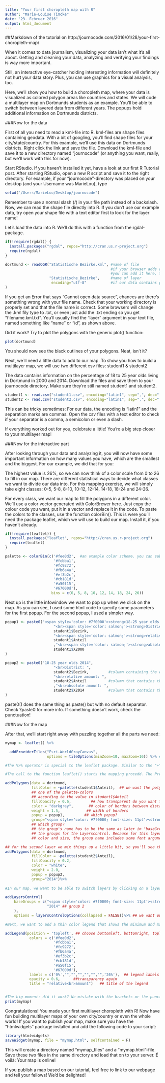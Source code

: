 ```yaml
---
title: "Your first choropleth map with R"
author: "Marie-Louise Timcke"
date: "23. Februar 2016"
output: html_document
---
```

##Markdown of the tutorial on http://journocode.com/2016/01/28/your-first-choropleth-map/

When it comes to data journalism, visualizing your data isn't what it's all about. Getting and cleaning your data, analyzing and verifying your findings is way more important.

Still, an interactive eye-catcher holding interesting information will definitely not hurt your data story. Plus, you can use graphics for a visual analysis, too.

Here, we'll show you how to build a choropleth map, where your data is visualized as colored polygon areas like countries and states.
We will code a multilayer map on Dortmunds students as an example. You'll be able to switch between layered data from different years. The popups hold additional information on Dortmunds districts.

###Now for the data

First of all you need to read a kml-file into R. kml-files are shape files containing geodata. With a bit of googling, you'll find shape files for your city/state/country. For this example, we'll use this data on Dortmunds districts. Right click the link and save the file. Download the kml-file and save it to a new directory named "journocode" (or anything you want, really, but we'll work with this for now).

Start RStudio. If you haven't installed it yet, have a look at our first R Tutorial post. After starting RStudio, open a new R script and save it to the right directory. For example, if your "journocode"-directory was placed on your desktop (and your Username was MarieLou), type

```r
setwd("/Users/MarieLou/Desktop/journocode")
```

Remember to use a normal slash (/) in your file path instead of a backslash. Now, we can read the shape file directly into R. If you don't use our example data, try open your shape file with a text editor first to look for the layer name! 

Let's load the data into R. We'll do this with a function from the rgdal-package.

```r
if(!require(rgdal)) {
  install.packages("rgdal", repos="http://cran.us.r-project.org")
  require(rgdal)
}

dortmund <- readOGR("Statistische Bezirke.kml", #name of file
                                                #if your browser adds a .txt after downloading the file
                                                #you can add it here, too!
                    "Statistische_Bezirke",     #name of layer
                     encoding="utf-8"           #if our data contains german Umlauts like ä, ö and ü
)
```

If you get an Error that says "Cannot open data source", chances are there's something wrong with your file name. Check that your working directory is properly set and that the file name is correct. Some browsers will change the .kml fily type to .txt, or even just add the .txt ending so you get "filename.kml.txt". You'll usually find the "layer" argument in your text file, named something like "name" or "id", as shown above.

Did it work? Try to plot the polygons with the generic plot() function:

```r
plot(dortmund)
```

You should now see the black outlines of your polygons. Neat, isn't it?

Next, we`ll need a little data to add to our map. To show you how to build a multilayer map, we will use two different csv files:   student1 & student2

The data contains information on the percentage of 18 to 25 year olds living in Dortmund in 2000 and 2014. Download the files and save them to your journocode directory. Make sure they're still named student1 and student2.

```r
student1 <- read.csv("student1.csv", encoding="latin1", sep=",", dec=".")
student2 <- read.csv("student2.csv", encoding="latin1", sep=",", dec=".")
```

This can be tricky sometimes: For our data, the encoding is "latin1" and the separation marks are commas. Open the csv files with a text editor to check if your separator is a comma, a semicolon or even a slash.

If everything worked out for you, celebrate a little! You're a big step closer to your multilayer map!


###Now for the interactive part

After looking through your data and analyzing it, you will now have some important information on how many values you have, which are the smallest and the biggest. For our example, we did that for you:

The highest value is 26%, so we can now think of a color scale from 0 to 26 to fill in our map. There are different statistical ways to decide what classes we want to divide our data into. For this mapping exercise, we will simply take eight classes: 0-5, 5-8, 8-10, 10-12, 12-14, 14-18, 18-24 and 24-26.

For every class, we want our map to fill the polygons in a different color. We'll use a color vector generated with ColorBrewer here. Just copy the colour code you want, put it in a vector and replace it in the code. To paste the colors to the classes, use the function colorBin(). This is were you'll need the package leaflet, which we will use to build our map. Install it, if you haven't already.

```r
if(!require(leaflet)) {
  install.packages("leaflet", repos="http://cran.us.r-project.org")
  require(leaflet)
}

palette <- colorBin(c('#fee0d2',  #an example color scheme. you can substitute your own colors
                      '#fcbba1',
                      '#fc9272',
                      '#fb6a4a',
                      '#ef3b2c',
                      '#cb181d',
                      '#a50f15',
                      '#67000d'), 
                     bins = c(0, 5, 8, 10, 12, 14, 18, 24, 26))
```

Next up is the little infowindow we want to pop up when we click on the map. As you can see, I used some html code to specify some parameters for the first popup. For the second popup, I used a simpler way.

```r
popup1 <- paste0("<span style='color: #7f0000'><strong>18-25 year olds 2000</strong></span>",
                      "<br><span style='color: salmon;'><strong>District: </strong></span>", 
                      student1$Bezirk, 
                      "<br><span style='color: salmon;'><strong>relative amount: </strong></span>", 
                      student1$Anteil
                      ,"<br><span style='color: salmon;'><strong>absolute amount: </strong></span>", 
                      student1$X2000   
)

popup2 <- paste0("18-25 year olds 2014",
                      "<br>District: ",             
                      student2$Bezirk,         #column containing the district names
                      "<br>relative amount: ", 
                      student2$Anteil          #column that contains the relative amount data
                      ,"<br>absolute amount: ", 
                      student2$X2014           #column that contains the absolute amount data
)
```

paste0() does the same thing as paste() but with no default separator. Check ?paste0 for more info. If something doesn't work, check the punctuation!


###Now for the map

After that, we'll start right away with puzzling together all the parts we need:

```r
mymap <- leaflet() %>% 

  addProviderTiles("Esri.WorldGrayCanvas",
                   options = tileOptions(minZoom=10, maxZoom=16)) %>% #"freezing" the window

#The %>% operator is special to the leaflet package. Similar to the "+" in ggplot, it's used to link two #functions together. So remember: If you have a "%>%" opearator at the end of the line, R will expect more #input from you.

#The call to the function leaflet() starts the mapping procedd. The Provider Tile is your map base and #background. If you don't want to use the grey Tile in the example, have a look at this page and choose your #own. Don't worry if no map appears yet. With leaflet, you won't see the actual map right away. First we'll #add the polygon layers and the popups we've defined to our map:

addPolygons(data = dortmund, 
            fillColor = ~palette(student1$Anteil),  ## we want the polygon filled with 
            ## one of the palette-colors
            ## according to the value in student1$Anteil
            fillOpacity = 0.6,         ## how transparent do you want the polygon to be?
            color = "darkgrey",       ## color of borders between districts
            weight = 1.5,            ## width of borders
            popup = popup1,         ## which popup?
            group="<span style='color: #7f0000; font-size: 11pt'><strong>2000</strong></span>")%>%  
            ## which group?
            ## the group's name has to be the same as later in "baseGroups", where we define 
            ## the groups for the Layerscontrol. Because for this layer I wanted a specific 
            ## color and size, the group name includes some font arguments.  

## for the second layer we mix things up a little bit, so you'll see the difference in the map!
addPolygons(data = dortmund, 
            fillColor = ~palette(student2$Anteil), 
            fillOpacity = 0.2, 
            color = "white", 
            weight = 2.0, 
            popup = popup2, 
            group="2014")%>%
  
#In our map, we want to be able to switch layers by clicking on a layer control panel with the group names. #We'll code that now:

addLayersControl(
    baseGroups = c("<span style='color: #7f0000; font-size: 11pt'><strong>2000</strong></span>", ## group 1
                   "2014" ## group 2
    ),
    options = layersControlOptions(collapsed = FALSE))%>% ## we want our control to be seen right away

#Next, we want to add a thin color legend that shows the minimum and maximum value and the palette colors

addLegend(position = 'topleft', ## choose bottomleft, bottomright, topleft or topright
           colors = c('#fee0d2',
                      '#fcbba1',
                      '#fc9272',
                      '#fb6a4a',
                      '#ef3b2c',
                      '#cb181d',
                      '#a50f15',
                      '#67000d'), 
           labels = c('0%',"","","","","","",'26%'),  ## legend labels (only min and max)
           opacity = 0.6,      ##transparency again
           title = "relative<br>amount")   ## title of the legend


#The big moment: did it work? No mistake with the brackets or the punctuation? You'll find out by typing:
print(mymap)
```

Congratulations! You made your first multilayer choropleth with R! Now have fun building multilayer maps of your own city/country or even the whole world! If you want to publish your map, make sure you have the "htmlwidgets" package installed and add the following code to your script:

```r
library(htmlwidgets)
saveWidget(mymap, file = "mymap.html", selfcontained = F)
```

This will create a directory named "mymap_files" and a "mymap.html"-file. Save these two files in the same directory and load that on to your server. É voilà: Your map is online!

If you publish a map based on our tutorial, feel free to link to our webpage and tell your fellows! We'd be delighted!
